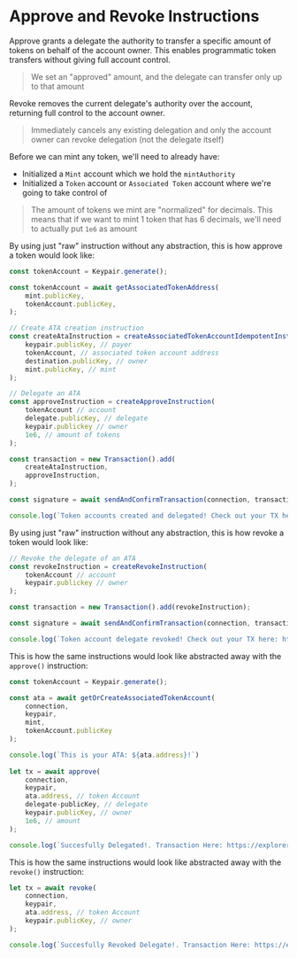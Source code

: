 
# Approve and Revoke Instructions

Approve grants a delegate the authority to transfer a specific amount of tokens on behalf of the account owner. This enables programmatic token transfers without giving full account control.

> We set an "approved" amount, and the delegate can transfer only up to that amount

Revoke removes the current delegate's authority over the account, returning full control to the account owner.

> Immediately cancels any existing delegation and only the account owner can revoke delegation (not the delegate itself)

Before we can mint any token, we'll need to already have:
- Initialized a `Mint` account which we hold the `mintAuthority`
- Initialized a `Token` account or `Associated Token` account where we're going to take control of

> The amount of tokens we mint are "normalized" for decimals. This means that if we want to mint 1 token that has 6 decimals, we'll need to actually put `1e6` as amount

<ArticleSection name="Raw Instruction" id="raw-instruction" level="h2" />

By using just "raw" instruction without any abstraction, this is how approve a token would look like:

```ts
const tokenAccount = Keypair.generate();

const tokenAccount = await getAssociatedTokenAddress(
    mint.publicKey,
    tokenAccount.publicKey,
);

// Create ATA creation instruction
const createAtaInstruction = createAssociatedTokenAccountIdempotentInstruction(
    keypair.publicKey, // payer
    tokenAccount, // associated token account address
    destination.publicKey, // owner
    mint.publicKey, // mint
);

// Delegate an ATA 
const approveInstruction = createApproveInstruction(
    tokenAccount // account
    delegate.publicKey, // delegate
    keypair.publickey // owner
    1e6, // amount of tokens
);

const transaction = new Transaction().add(
    createAtaInstruction,
    approveInstruction,
);

const signature = await sendAndConfirmTransaction(connection, transaction, [keypair]);

console.log(`Token accounts created and delegated! Check out your TX here: https://explorer.solana.com/tx/${signature}?cluster=devnet`);
```

By using just "raw" instruction without any abstraction, this is how revoke a token would look like:

```ts
// Revoke the delegate of an ATA 
const revokeInstruction = createRevokeInstruction(
    tokenAccount // account
    keypair.publickey // owner
);

const transaction = new Transaction().add(revokeInstruction);

const signature = await sendAndConfirmTransaction(connection, transaction, [keypair]);

console.log(`Token account delegate revoked! Check out your TX here: https://explorer.solana.com/tx/${signature}?cluster=devnet`);
```

<ArticleSection name="Abstracted Instruction" id="abstracted-instruction" level="h2" />

This is how the same instructions would look like abstracted away with the `approve()` instruction:

```ts
const tokenAccount = Keypair.generate();

const ata = await getOrCreateAssociatedTokenAccount(
    connection,
    keypair,
    mint,
    tokenAccount.publicKey
);

console.log(`This is your ATA: ${ata.address}!`)
  
let tx = await approve(
    connection,
    keypair,
    ata.address, // token Account
    delegate-publicKey, // delegate
    keypair.publicKey, // owner
    1e6, // amount
);

console.log(`Succesfully Delegated!. Transaction Here: https://explorer.solana.com/tx/${tx}?cluster=devnet`)
```

This is how the same instructions would look like abstracted away with the `revoke()` instruction:

```ts
let tx = await revoke(
    connection,
    keypair,
    ata.address, // token Account
    keypair.publicKey, // owner
);

console.log(`Succesfully Revoked Delegate!. Transaction Here: https://explorer.solana.com/tx/${tx}?cluster=devnet`)
```
